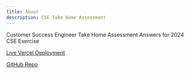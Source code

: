 ```yaml
---
title: About
description: CSE Take Home Assessment
---
```


Customer Success Engineer Take Home Assessment Answers for 2024 CSE Exercise

[Live Vercel Deployment](https://nextjs-dxsuk4fa6-alinajqs-projects.vercel.app/)

[GitHub Repo](https://github.com/AlinaJQ/nextjs-tha)
